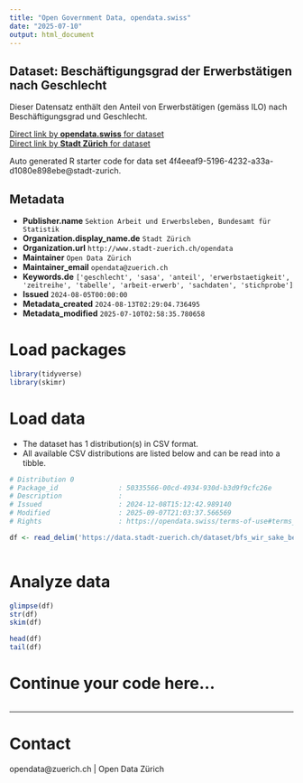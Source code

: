 ```yaml
---
title: "Open Government Data, opendata.swiss"
date: "2025-07-10"
output: html_document
---
```


## Dataset: Beschäftigungsgrad der Erwerbstätigen nach Geschlecht

Dieser Datensatz enthält den Anteil von Erwerbstätigen (gemäss ILO)  nach Beschäftigungsgrad und Geschlecht.


[Direct link by **opendata.swiss** for dataset](https://opendata.swiss/de/dataset/beschaftigungsgrad-der-erwerbstatigen-nach-geschlecht1)<br>
[Direct link by **Stadt Zürich** for dataset](https://data.stadt-zuerich.ch/dataset/bfs_wir_sake_beschgrad_erwtge_geschl_od5041)

Auto generated R starter code for data set 4f4eeaf9-5196-4232-a33a-d1080e898ebe@stadt-zurich.

## Metadata

- **Publisher.name** `Sektion Arbeit und Erwerbsleben, Bundesamt für Statistik`
- **Organization.display_name.de** `Stadt Zürich`
- **Organization.url** `http://www.stadt-zuerich.ch/opendata`
- **Maintainer** `Open Data Zürich`
- **Maintainer_email** `opendata@zuerich.ch`
- **Keywords.de** `['geschlecht', 'sasa', 'anteil', 'erwerbstaetigkeit', 'zeitreihe', 'tabelle', 'arbeit-erwerb', 'sachdaten', 'stichprobe']`
- **Issued** `2024-08-05T00:00:00`
- **Metadata_created** `2024-08-13T02:29:04.736495`
- **Metadata_modified** `2025-07-10T02:58:35.780658`


# Load packages

```r

library(tidyverse)
library(skimr)

```

# Load data

-   The dataset has 1 distribution(s) in CSV format.
-   All available CSV distributions are listed below and can be read into a tibble.

```r

# Distribution 0
# Package_id               : 50335566-00cd-4934-930d-b3d9f9cfc26e
# Description              : 
# Issued                   : 2024-12-08T15:12:42.989140
# Modified                 : 2025-09-07T21:03:37.566569
# Rights                   : https://opendata.swiss/terms-of-use#terms_open

df <- read_delim('https://data.stadt-zuerich.ch/dataset/bfs_wir_sake_beschgrad_erwtge_geschl_od5041/download/WIR504OD5041.csv')



```

# Analyze data

```r

glimpse(df)
str(df)
skim(df)

head(df)
tail(df)

```

# Continue your code here...

```r

```

------------------------------------------------------------------------

# Contact

opendata@zuerich.ch | Open Data Zürich
